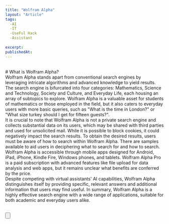 ```yaml
---
title: "Wolfram Alpha"
layout: "Article"
tags:
  -AI 
  -IT
  -UseFul Hack
  -Assistant
  
excerpt:
publishedAt:
---
```

<br/>
# What is Wolfram Alpha?
<br/>
Wolfram Alpha stands apart from conventional search engines by leveraging intricate algorithms and advanced knowledge to yield results. The search engine is bifurcated into four categories: Mathematics, Science and Technology, Society and Culture, and Everyday Life, each housing an array of subtopics to explore. Wolfram Alpha is a valuable asset for students of mathematics or those employed in the field, but it also caters to everyday users with more basic queries, such as "What is the time in London?" or "What size turkey should I get for fifteen guests?".
<br/>
It is crucial to note that Wolfram Alpha is not a private search engine and collects substantial data on its users, which may be shared with third parties and used for unsolicited mail. While it is possible to block cookies, it could negatively impact the search results. To obtain the desired results, users must be aware of how to search within Wolfram Alpha. There are samples available to aid users in deciphering what to search for and how to search.
<br/>
Wolfram Alpha is accessible through mobile apps designed for Android, iPad, iPhone, Kindle Fire, Windows phones, and tablets. Wolfram Alpha Pro is a paid subscription with advanced features like file upload for data analysis and web apps, but it remains unclear what benefits are conferred by the price.
<br/>
Despite competing with virtual assistants' AI capabilities, Wolfram Alpha distinguishes itself by providing specific, relevant answers and additional information that users may find useful. In summary, Wolfram Alpha is a highly effective search engine with a wide range of applications, suitable for both academic and everyday users alike.
<br />
<br />

<Button
  address="https://www.wolframalpha.com/"
  text="Link to Wolfram Alpha"
/>